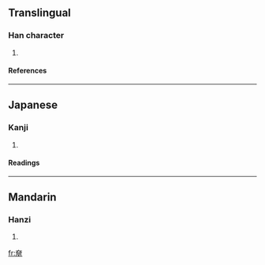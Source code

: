 ==Translingual==
===Han character===
{{Han char|rn=37|rad=大|as=09|sn=12|four=|canj=大月月 (KBB), X大月月 (XKBB)}}
# {{defn|Han|sort=大09}}
====References====
{{Han ref|kx=0253.010|dkj=05951|dj=0514.220|hdz=10544.020|uh=595F|ud=22879}}
----
==Japanese==
===Kanji===
{{ja-kanji|grade=|rs=大09}}
# {{defn|Japanese}} 
====Readings====
{{ja-readings|on=[[こう]] (kō), [[ほう]] (hō), [[ひょう]] (hyō)|kun=}}
----
==Mandarin==
===Hanzi===
{{cmn-hanzi|pin=[[kēng]] (keng1)|wg=k'eng<sup>1</sup>}}
# {{defn|Mandarin}}

[[fr:奟]]